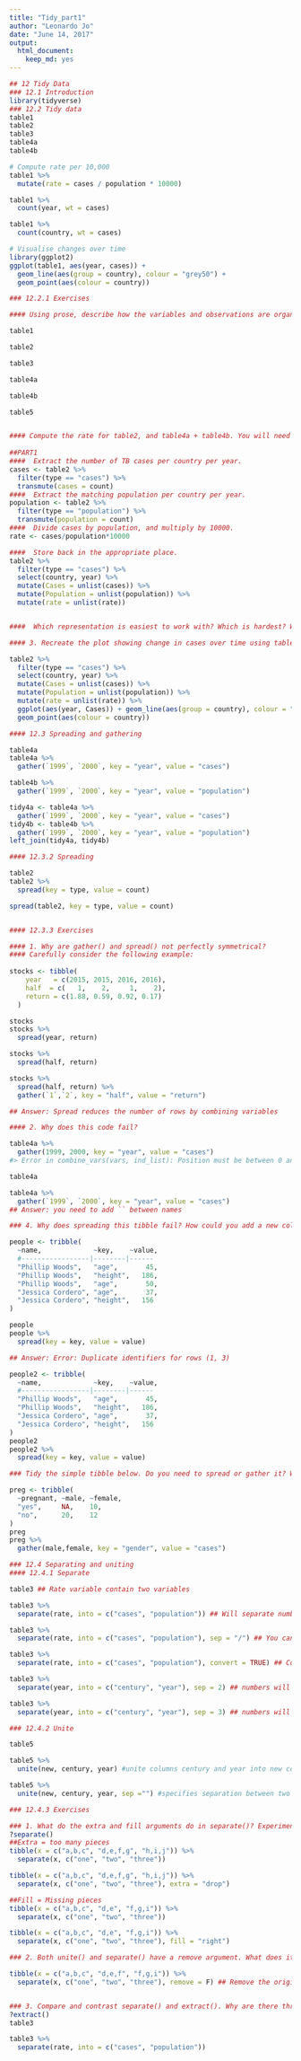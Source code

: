 ```yaml
---
title: "Tidy_part1"
author: "Leonardo Jo"
date: "June 14, 2017"
output: 
  html_document: 
    keep_md: yes
---
```


```r
## 12 Tidy Data
### 12.1 Introduction
library(tidyverse)
### 12.2 Tidy data
table1
table2
table3
table4a
table4b

# Compute rate per 10,000
table1 %>% 
  mutate(rate = cases / population * 10000)

table1 %>% 
  count(year, wt = cases)

table1 %>% 
  count(country, wt = cases)

# Visualise changes over time
library(ggplot2)
ggplot(table1, aes(year, cases)) + 
  geom_line(aes(group = country), colour = "grey50") + 
  geom_point(aes(colour = country))

### 12.2.1 Exercises

#### Using prose, describe how the variables and observations are organised in each of the sample tables.

table1

table2

table3

table4a

table4b

table5


#### Compute the rate for table2, and table4a + table4b. You will need to perform four operations:
  
##PART1
####  Extract the number of TB cases per country per year.
cases <- table2 %>%
  filter(type == "cases") %>%
  transmute(cases = count)
####  Extract the matching population per country per year.
population <- table2 %>%
  filter(type == "population") %>%
  transmute(population = count)
####  Divide cases by population, and multiply by 10000.
rate <- cases/population*10000

####  Store back in the appropriate place.
table2 %>%
  filter(type == "cases") %>%
  select(country, year) %>%
  mutate(Cases = unlist(cases)) %>%
  mutate(Population = unlist(population)) %>%
  mutate(rate = unlist(rate))


####  Which representation is easiest to work with? Which is hardest? Why?

#### 3. Recreate the plot showing change in cases over time using table2 instead of table1. What do you need to do first?

table2 %>%
  filter(type == "cases") %>%
  select(country, year) %>%
  mutate(Cases = unlist(cases)) %>%
  mutate(Population = unlist(population)) %>%
  mutate(rate = unlist(rate)) %>%
  ggplot(aes(year, Cases)) + geom_line(aes(group = country), colour = "grey50") + 
  geom_point(aes(colour = country))

#### 12.3 Spreading and gathering

table4a
table4a %>% 
  gather(`1999`, `2000`, key = "year", value = "cases")

table4b %>% 
  gather(`1999`, `2000`, key = "year", value = "population")

tidy4a <- table4a %>% 
  gather(`1999`, `2000`, key = "year", value = "cases")
tidy4b <- table4b %>% 
  gather(`1999`, `2000`, key = "year", value = "population")
left_join(tidy4a, tidy4b)

#### 12.3.2 Spreading

table2
table2 %>%
  spread(key = type, value = count)

spread(table2, key = type, value = count)


#### 12.3.3 Exercises

#### 1. Why are gather() and spread() not perfectly symmetrical?
#### Carefully consider the following example:
  
stocks <- tibble(
    year   = c(2015, 2015, 2016, 2016),
    half  = c(   1,    2,     1,    2),
    return = c(1.88, 0.59, 0.92, 0.17)
  )

stocks
stocks %>% 
  spread(year, return) 

stocks %>% 
  spread(half, return) 

stocks %>% 
  spread(half, return) %>%
  gather(`1`,`2`, key = "half", value = "return")

## Answer: Spread reduces the number of rows by combining variables

#### 2. Why does this code fail?

table4a %>% 
  gather(1999, 2000, key = "year", value = "cases")
#> Error in combine_vars(vars, ind_list): Position must be between 0 and n

table4a

table4a %>% 
  gather(`1999`, `2000`, key = "year", value = "cases")
## Answer: you need to add `` between names

### 4. Why does spreading this tibble fail? How could you add a new column to fix the problem?

people <- tribble(
  ~name,             ~key,    ~value,
  #-----------------|--------|------
  "Phillip Woods",   "age",       45,
  "Phillip Woods",   "height",   186,
  "Phillip Woods",   "age",       50,
  "Jessica Cordero", "age",       37,
  "Jessica Cordero", "height",   156
)

people
people %>%
  spread(key = key, value = value)

## Answer: Error: Duplicate identifiers for rows (1, 3)

people2 <- tribble(
  ~name,             ~key,    ~value,
  #-----------------|--------|------
  "Phillip Woods",   "age",       45,
  "Phillip Woods",   "height",   186,
  "Jessica Cordero", "age",       37,
  "Jessica Cordero", "height",   156
)
people2
people2 %>%
  spread(key = key, value = value)

### Tidy the simple tibble below. Do you need to spread or gather it? What are the variables?

preg <- tribble(
  ~pregnant, ~male, ~female,
  "yes",     NA,    10,
  "no",      20,    12
)
preg
preg %>%
  gather(male,female, key = "gender", value = "cases")

### 12.4 Separating and uniting
#### 12.4.1 Separate

table3 ## Rate variable contain two variables

table3 %>% 
  separate(rate, into = c("cases", "population")) ## Will separate numbers before and after nun-numerical character

table3 %>% 
  separate(rate, into = c("cases", "population"), sep = "/") ## You can input separator

table3 %>% 
  separate(rate, into = c("cases", "population"), convert = TRUE) ## Convert into

table3 %>% 
  separate(year, into = c("century", "year"), sep = 2) ## numbers will separate the last digit

table3 %>% 
  separate(year, into = c("century", "year"), sep = 3) ## numbers will separate the last digit

### 12.4.2 Unite

table5

table5 %>% 
  unite(new, century, year) #unite columns century and year into new column called new

table5 %>% 
  unite(new, century, year, sep ="") #specifies separation between two arguments

### 12.4.3 Exercises

### 1. What do the extra and fill arguments do in separate()? Experiment with the various options for the following two toy datasets.
?separate()
##Extra = too many pieces
tibble(x = c("a,b,c", "d,e,f,g", "h,i,j")) %>% 
  separate(x, c("one", "two", "three"))

tibble(x = c("a,b,c", "d,e,f,g", "h,i,j")) %>% 
  separate(x, c("one", "two", "three"), extra = "drop")

##Fill = Missing pieces
tibble(x = c("a,b,c", "d,e", "f,g,i")) %>% 
  separate(x, c("one", "two", "three"))

tibble(x = c("a,b,c", "d,e", "f,g,i")) %>% 
  separate(x, c("one", "two", "three"), fill = "right")

### 2. Both unite() and separate() have a remove argument. What does it do? Why would you set it to FALSE?

tibble(x = c("a,b,c", "d,e,f", "f,g,i")) %>% 
  separate(x, c("one", "two", "three"), remove = F) ## Remove the original tibble, default = T


### 3. Compare and contrast separate() and extract(). Why are there three variations of separation (by position, by separator, and with groups), but only one unite?
?extract()
table3

table3 %>% 
  separate(rate, into = c("cases", "population"))



```